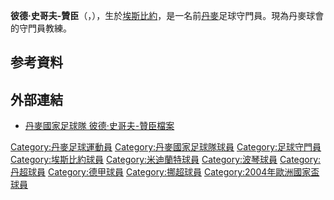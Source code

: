 {{noteTA
|G1=uefa
|T=zh-hans:斯科夫-延森;zh-hk:史哥夫-贊臣;zh-tw:斯科夫-延森;
|1=zh-hans:延森;zh-hk:贊臣;zh-tw:延森;
}}
{{Infobox Football biography 2
| playername          = 彼德·史哥夫-贊臣<br>''Peter Skov-Jensen''
| image               =
| dateofbirth         = {{birth date and age|1971|6|9}}
| cityofbirth         = [[埃斯比約|埃斯比約]]
| countryofbirth      = {{DEN}}
| height              = {{height|m=1.90}}
| position            = [[守門員|守門員]]
| currentclub         = {{flagicon|DEN}}{{tsl|en|BK Avarta|}} (守門員教練)
| clubnumber          = 
| years1              = 1990–97 |clubs1 =  {{flagicon|DEN}}[[埃斯比约联合足球俱乐部|埃斯比約]]  |caps1 = 159  |goals1 = 0
| years2              = 1997–99 |clubs2 = {{flagicon|DEN}}[[中日德兰足球俱乐部|Herning Fremad]]  |caps2 = 48 |goals2 = 0
| years3              = 1999–05 |clubs3 = {{flagicon|DEN}}[[中日德兰足球俱乐部|中日德蘭]] |caps3 = 166   |goals3 = 0
| years4              = 2005–07  |clubs4 = {{flagicon|GER}}[[波鸿足球俱乐部|波琴]] |caps4 = 29   |goals4 = 0
| years5              = 2007–08 |clubs5 = {{flagicon|NOR}}[[辛迪夫佐特足球會|辛迪夫佐特]] |caps5 =    |goals5 = 
| years6              = 2007–08  |clubs6 = {{flagicon|DEN}}{{tsl|en|Køge BK|}} |caps6 =    |goals6 = 
| nationalyears1      = 1990      |nationalteam1 = [[丹麥21歲以下國家足球隊|丹麥U21]] | nationalcaps1 = 3 |nationalgoals1 = 0
| nationalyears2      = 2002–04   |nationalteam2 = {{fb|DEN}}              |nationalcaps2 = 4 |nationalgoals2 = 0
<ref>{{Cite web |url=http://www.dbu.dk/landshold/landsholdsdatabasen/LBasePlayerInfo.aspx?playerid=4323&teamtypeid=330#match |title=DBU Peter Skov-Jensen national games record |access-date=2011-07-28 |archive-date=2016-04-23 |archive-url=https://web.archive.org/web/20160423130449/http://www.dbu.dk/landshold/landsholdsdatabasen/LBasePlayerInfo.aspx?PlayerId=4323&TeamTypeID=330#match }}</ref>
| pcupdate            =  年 月 日
| ntupdate            =  年 月 日
}}
'''彼德·史哥夫-贊臣'''（'''{{lang-da|Peter Skov-Jensen}}'''，{{bd|1971年|6月9日|}}），生於[[埃斯比約|埃斯比約]]，是一名前[[丹麥|丹麥]]足球守門員。現為丹麥球會{{tsl|en|BK Avarta|}}的守門員教練。

== 参考資料 ==
{{reflist}}

== 外部連結 ==
* [http://www.dbu.dk/landshold/landsholdsdatabasen/LBasePlayerInfo.aspx?playerid=4323 丹麥國家足球隊 彼德·史哥夫-贊臣檔案] {{Wayback|url=http://www.dbu.dk/landshold/landsholdsdatabasen/LBasePlayerInfo.aspx?playerid=4323 |date=20171201143336 }}

{{Soccer-bio-stub}}
{{2004年歐洲足球錦標賽丹麥參賽名單}}

{{DEFAULTSORT:Skov-Jensen, Peter}}
[[Category:丹麥足球運動員|Category:丹麥足球運動員]]
[[Category:丹麥國家足球隊球員|Category:丹麥國家足球隊球員]]
[[Category:足球守門員|Category:足球守門員]]
[[Category:埃斯比約球員|Category:埃斯比約球員]]
[[Category:米迪蘭特球員|Category:米迪蘭特球員]]
[[Category:波琴球員|Category:波琴球員]]
[[Category:丹超球員|Category:丹超球員]]
[[Category:德甲球員|Category:德甲球員]]
[[Category:挪超球員|Category:挪超球員]]
[[Category:2004年歐洲國家盃球員|Category:2004年歐洲國家盃球員]]